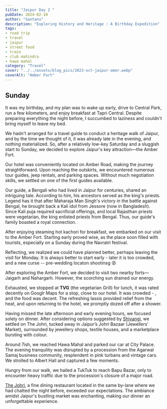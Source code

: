 ```yaml
---
title: "Jaipur Day 2 "
pubDate: 2024-02-10
author: "Santanu"
description: "Exploring History and Heritage : A Birthday Expedition"
tags:
- road trip
- travel
- jaipur
- street food
- train
- club mahindra
- hawa mahal
category: "Travel"
cover: "../../assets/blog_pics/2023-oct-jaipur-amer.webp"
coverAlt: "Amber Fort"
---
```

## Sunday 

It was my birthday, and my plan was to wake up early, drive to Central Park, run a few kilometers, and enjoy breakfast at Tapri Central. Despite preparing everything the night before, I succumbed to laziness and couldn't bring myself to leave my bed.

We hadn't arranged for a travel guide to conduct a heritage walk of Jaipur, and by the time we thought of it, it was already late in the evening, and nothing materialized. So, after a relatively low-key Saturday and a sluggish start to Sunday, we decided to explore Jaipur's key attraction—the Amber Fort.

Our hotel was conveniently located on Amber Road, making the journey straightforward. Upon reaching the outskirts, we encountered numerous tour guides, jeep rentals, and parking spaces. Without much negotiation skills, we settled on one of the first guides available.

Our guide, a Bengali who had lived in Jaipur for centuries, shared an intriguing tale. According to him, his ancestors served as the king's priests. Legend has it that after Maharaja Man Singh's victory in the battle against Bengal, he brought back a Kali idol from Jessore (now in Bangladesh). Since Kali puja required sacrificial offerings, and local Rajasthan priests were vegetarian, the king enlisted priests from Bengal. Thus, our guide's family boasted a royal connection.

After enjoying steaming hot kachori for breakfast, we embarked on our visit to the Amber Fort. Starting early proved wise, as the place soon filled with tourists, especially on a Sunday during the Navratri festival.

<Admonition variant="info">
Reflecting, we realized we could have planned better, perhaps leaving the visit for Monday.
It is always better to start early - later it is too crowded, and a new curse -- pre-wedding locaton shootinsg 😡 
</Admonition>


After exploring the Amber Fort, we decided to visit two nearby forts—Jaigarh and Nahargarh. However, the scorching sun drained our energy.

Exhausted, we stopped at **TVG** (the vegetarian Grill) for lunch, it was rated decently on Googlr Maps for a stop, close to our hotel. It was crowded - , and the food was decent. The refreshing lassis provided relief from the heat, and upon returning to the hotel, we promptly dozed off after a shower.

Having missed the late afternoon and early evening hours, we focused solely on dinner. After considering options suggested by [Shivangi](https://fitnesstrailbyshivangi.com/), we settled on The Johri, tucked away in Jaipur’s Johri Bazaar (Jewellers’ Market), surrounded by jewellery shops, textile houses, and a marketplace bursting with colour.

Around 7ish, we reached Hawa Mahal and parked our car at City Palace. The evening tranquility was disrupted by a procession from the Agarwal Samaj business community, resplendent in pink turbans and vintage cars. We strolled to Albert Hall and captured a few moments.

Hungry from our walk, we hailed a TukTuk to reach Bapu Bazar, only to encounter heavy traffic due to the procession's closure of a major road.

[The Johri](http://thejohrijaipur.com/), a fine dining restaurant located in the same by-lane where we had chatted the night before, exceeded our expectations. The ambiance amidst Jaipur's bustling market was enchanting, making our dinner an unforgettable experience.

